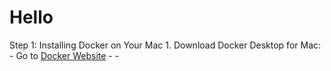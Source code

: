 # Hello 

Step 1: Installing Docker on Your Mac
1. Download Docker Desktop for Mac: 
   - Go to [Docker Website](https://www.docker.com/)
   - 
   - 